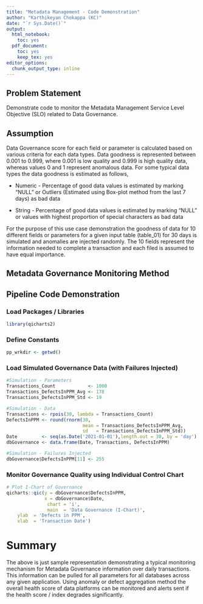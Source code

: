 ```yaml
---
title: "Metadata Management - Code Demonstration"
author: "Karthikeyan Chokappa (KC)"
date: "`r Sys.Date()`"
output:
  html_notebook:
    toc: yes
  pdf_document: 
    toc: yes
    keep_tex: yes
editor_options:
  chunk_output_type: inline
---
```


## Problem Statement

Demonstrate code to monitor the Metadata Management Service Level Objective (SLO) related to Data Governance.

## Assumption

Data Governance score for each field or parameter is calculated based on various criteria for each data types. Data goodness is represented between 0.001 to 0.999, where 0.001 is low quality and 0.999 is high quality data, whereas values 0 and 1 represent anomalous data. For some typical data types the data goodness is estimated as follows,

-   Numeric - Percentage of good data values is estimated by marking "NULL" or Outliers (Estimated using Box-plot method from the last 7 days) as bad data

-   String - Percentage of good data values is estimated by marking "NULL" or values with highest proportion of special characters as bad data

For the purpose of this use case demonstration the goodness of data for 10 different fields or parameters for a given input table (table_01) for 30 days is simulated and anomalies are injected randomly. The 10 fields represent the information needed to complete a transaction and each filed is assumed to have equal importance.

## Metadata Governance Monitoring Method

## Pipeline Code Demonstration

### Load Packages / Libraries

```r
library(qicharts2)
```

### Define Constants

```r
pp_wrkdir <- getwd()
```

### Load Simulated Governance Data (with Failures Injected)

```r
#Simulation - Parameters
Transactions_Count            <- 1000 
Transactions_DefectsInPPM_Avg <- 178
Transactions_DefectsInPPM_Std <- 19

#Simulation - Data
Transactions <- rpois(30, lambda = Transactions_Count)
DefectsInPPM <- round(rnorm(30, 
                            mean = Transactions_DefectsInPPM_Avg,
                            sd   = Transactions_DefectsInPPM_Std))
Date         <- seq(as.Date('2021-01-01'),length.out = 30, by = 'day') 
dbGovernance <- data.frame(Date, Transactions, DefectsInPPM)

#Simulation - Failures Injected
dbGovernance$DefectsInPPM[11] <- 255
```

### Monitor Governance Quality using Individual Control Chart

```r
# Plot I-Chart of Governance
qicharts::qic(y = dbGovernance$DefectsInPPM,
              x = dbGovernance$Date,
               chart = 'i',
               main  = 'Data Governance (I-Chart)',
    ylab  = 'Defects in PPM',
    xlab  = 'Transaction Date')
```

# Summary

The above is just sample representation demonstrating a typical monitoring mechanism for Metadata Governance information over daily transactions. This information can be pulled for all parameters for all databases across any given application. Using anomaly or defect aggregation method the overall health score of data platforms can be monitored and alerts sent if the health score / index degrades significantly.
